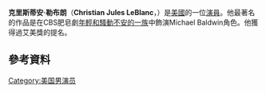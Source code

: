 {{Infobox person
| name         = Christian LeBlanc
| image        = Christian LeBlanc - Monte-Carlo Television Festival.JPG
| caption      = 
| birth_name    = Christian Jules LeBlanc
| birth_date    = {{Birth date and age|1958|8|25|mf=y}}
| birth_place     = 北卡羅來納州Fort Bragg
}}
'''克里斯蒂安·勒布朗'''（'''Christian Jules LeBlanc'''，{{bd|1958年|8月25日}}）是[[美國|美國]]的一位[[演員|演員]]。他最著名的作品是在CBS肥皂劇[[年輕和騷動不安的一族|年輕和騷動不安的一族]]中飾演Michael Baldwin角色。他獲得過艾美獎的提名。
==參考資料==
{{reflist}}
[[Category:美国男演员|Category:美国男演员]]